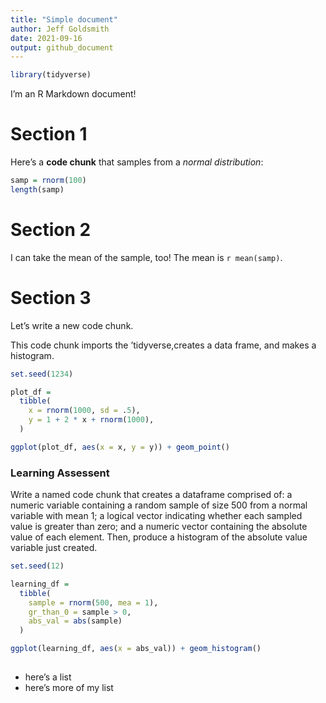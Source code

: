 ```yaml
---
title: "Simple document"
author: Jeff Goldsmith
date: 2021-09-16
output: github_document
---
```


```r
library(tidyverse)
```
I'm an R Markdown document! 

# Section 1

Here's a **code chunk** that samples from 
a _normal distribution_:

```r
samp = rnorm(100)
length(samp)
```

# Section 2

I can take the mean of the sample, too!
The mean is `r mean(samp)`.

# Section 3

Let's write a new code chunk.

This code chunk imports the 'tidyverse,creates a data frame, and makes a histogram.

```r
set.seed(1234)

plot_df =                           
  tibble(
    x = rnorm(1000, sd = .5),
    y = 1 + 2 * x + rnorm(1000),
  )

ggplot(plot_df, aes(x = x, y = y)) + geom_point()
```

### Learning Assessent

Write a named code chunk that creates a dataframe comprised of: a numeric variable containing a random sample of size 500 from a normal variable with mean 1; a logical vector indicating whether each sampled value is greater than zero; and a numeric vector containing the absolute value of each element. Then, produce a histogram of the absolute value variable just created. 

```r
set.seed(12)

learning_df = 
  tibble(
    sample = rnorm(500, mea = 1),
    gr_than_0 = sample > 0,
    abs_val = abs(sample)
  )

ggplot(learning_df, aes(x = abs_val)) + geom_histogram()
       
```


* here's a list
* here's more of my list

